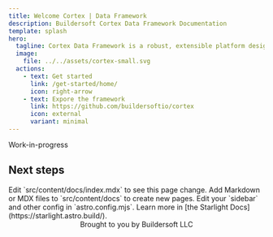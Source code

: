 ```yaml
---
title: Welcome Cortex | Data Framework
description: Buildersoft Cortex Data Framework Documentation
template: splash
hero:
  tagline: Cortex Data Framework is a robust, extensible platform designed to facilitate real-time data streaming, processing, and state management.
  image:
    file: ../../assets/cortex-small.svg
  actions:
    - text: Get started
      link: /get-started/home/
      icon: right-arrow
    - text: Expore the framework
      link: https://github.com/buildersoftio/cortex
      icon: external
      variant: minimal
---
```





<Aside>Work-in-progress</Aside>

## Next steps

<CardGrid>
	<Card title="Update content" icon="pencil">
		Edit `src/content/docs/index.mdx` to see this page change.
	</Card>
	<Card title="Add new content" icon="add-document">
		Add Markdown or MDX files to `src/content/docs` to create new pages.
	</Card>
	<Card title="Configure your site" icon="setting">
		Edit your `sidebar` and other config in `astro.config.mjs`.
	</Card>
	<Card title="Read the docs" icon="open-book">
		Learn more in [the Starlight Docs](https://starlight.astro.build/).
	</Card>
</CardGrid>



<center>
Brought to you by Buildersoft LLC
</center>
